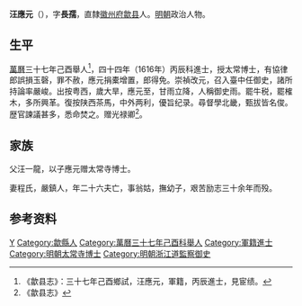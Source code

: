 '''汪應元'''（{{bd|？||？|catIdx=W汪}}），字'''長孺'''，直隸[[徽州府|徽州府]][[歙县|歙县]]人。[[明朝|明朝]]政治人物。

== 生平 ==
[[萬曆|萬曆]]三十七年己酉舉人<ref>《歙县志》：三十七年己酉鄉試，汪應元，軍籍，丙辰進士，見宦绩。</ref>，四十四年（1616年）丙辰科進士，授太常博士，有協律郎誤損玉磬，罪不赦，應元捐橐增置，郎得免。崇禎改元，召入臺中任御史，諸所持論率嚴峻。出按粤西，歲大旱，應元至，甘雨立降，人稱御史雨。罷牛税，罷榷木，多所興革。復按陕西茶馬，中外两利，優旨纪录。尋督學北畿，甄拔皆名俊。歴官諫議甚多，悉命焚之。赠光禄卿<ref>《歙县志》</ref>。

== 家族 ==
父汪一龍，以子應元赠太常寺博士。

妻程氏，嚴鎮人，年二十六夫亡，事翁姑，撫幼子，艰苦励志三十余年而殁。

== 参考资料 ==
{{reflist}}

{{萬曆四十四年丙辰科殿試金榜}}

{{Authority control}}

{{明朝官员小作品}}
{{DEFAULTSORT:Wang汪}}
[[Category:汪姓|Y]]
[[Category:歙縣人|Category:歙縣人]]
[[Category:萬曆三十七年己酉科舉人|Category:萬曆三十七年己酉科舉人]]
[[Category:軍籍進士|Category:軍籍進士]]
[[Category:明朝太常寺博士|Category:明朝太常寺博士]]
[[Category:明朝浙江道監察御史|Category:明朝浙江道監察御史]]